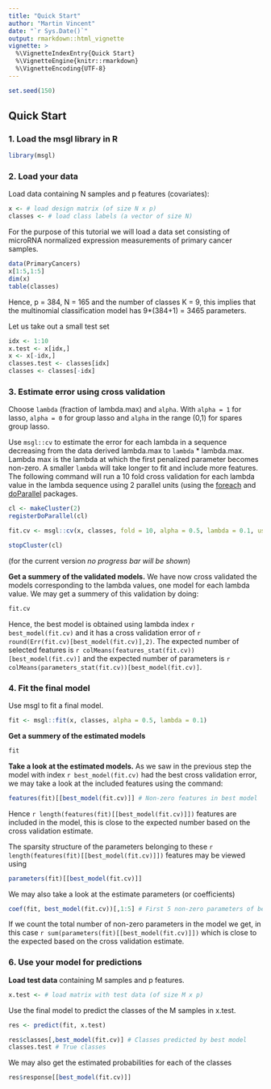```yaml
---
title: "Quick Start"
author: "Martin Vincent"
date: "`r Sys.Date()`"
output: rmarkdown::html_vignette
vignette: >
  %\VignetteIndexEntry{Quick Start}
  %\VignetteEngine{knitr::rmarkdown}
  %\VignetteEncoding{UTF-8}
---
```


```r
set.seed(150)
```

## Quick Start

### 1. Load the msgl library in R
```r
library(msgl)
```

### 2. Load your data
Load data containing N samples and p features (covariates):

```r
x <- # load design matrix (of size N x p)
classes <- # load class labels (a vector of size N)
```

For the purpose of this tutorial we will load a data set consisting of microRNA normalized expression measurements of primary cancer samples.
```r
data(PrimaryCancers)
x[1:5,1:5]
dim(x)
table(classes)
```
Hence, p = 384, N = 165 and the number of classes K = 9, this implies that the multinomial classification model has 9*(384+1) = 3465 parameters.

Let us take out a small test set
```r
idx <- 1:10
x.test <- x[idx,]
x <- x[-idx,]
classes.test <- classes[idx]
classes <- classes[-idx]
```

### 3. Estimate error using cross validation
Choose `lambda` (fraction of lambda.max) and `alpha`. With `alpha = 1` for lasso, `alpha = 0` for group lasso and `alpha` in the range (0,1) for spares group lasso.

Use `msgl::cv` to estimate the error for each lambda in a sequence decreasing from the data derived lambda.max to `lambda` * lambda.max.
Lambda max is the lambda at which the first penalized parameter becomes non-zero.
A smaller `lambda` will take longer to fit and include more features.
The following command will run a 10 fold cross validation for each lambda value in the lambda sequence using 2 parallel units (using the [foreach](https://CRAN.R-project.org/package=foreach) and [doParallel](https://CRAN.R-project.org/package=doParallel) packages.

```r
cl <- makeCluster(2)
registerDoParallel(cl)

fit.cv <- msgl::cv(x, classes, fold = 10, alpha = 0.5, lambda = 0.1, use_parallel = TRUE)

stopCluster(cl)
```

(for the current version *no progress bar will be shown*)

**Get a summery of the validated models.**
We have now cross validated the models corresponding to the lambda values, one model for each lambda value. We may get a summery of this validation by doing:
```r
fit.cv
```

Hence, the best model is obtained using lambda index `r best_model(fit.cv)` and it has a cross validation error of `r round(Err(fit.cv)[best_model(fit.cv)],2)`. The expected number of selected features is `r colMeans(features_stat(fit.cv))[best_model(fit.cv)]` and the expected number of parameters is `r colMeans(parameters_stat(fit.cv))[best_model(fit.cv)]`.

### 4. Fit the final model

Use msgl to fit a final model.
```r
fit <- msgl::fit(x, classes, alpha = 0.5, lambda = 0.1)
```
**Get a summery of the estimated models**
```r
fit
```

**Take a look at the estimated models.**
As we saw in the previous step the model with index `r best_model(fit.cv)` had the best cross validation error, we may take a look at the included features using the command:
```r
features(fit)[[best_model(fit.cv)]] # Non-zero features in best model
```

Hence `r length(features(fit)[[best_model(fit.cv)]])` features are included in the model, this is close to the expected number based on the cross validation estimate.

The sparsity structure of the parameters belonging to these `r length(features(fit)[[best_model(fit.cv)]])` features may be viewed using  
```r
parameters(fit)[[best_model(fit.cv)]]
```
We may also take a look at the estimate parameters (or coefficients)

```r
coef(fit, best_model(fit.cv))[,1:5] # First 5 non-zero parameters of best model
```

If we count the total number of non-zero parameters in the model we get, in this case `r sum(parameters(fit)[[best_model(fit.cv)]])` which is close to the expected based on the cross validation estimate.

### 6. Use your model for predictions

**Load test data** containing M samples and p features.
```R
x.test <- # load matrix with test data (of size M x p)
```

Use the final model to predict the classes of the M samples in x.test.
```r
res <- predict(fit, x.test)

res$classes[,best_model(fit.cv)] # Classes predicted by best model
classes.test # True classes
```

We may also get the estimated probabilities for each of the classes
```r
res$response[[best_model(fit.cv)]]
```
